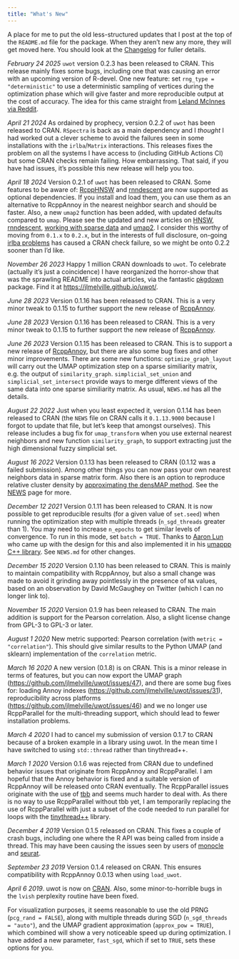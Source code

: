 ```yaml
---
title: "What's New"
---
```


A place for me to put the old less-structured updates that I post at the top of
the `README.md` file for the package. When they aren't new any more, they will
get moved here. You should look at the
[Changelog](https://jlmelville.github.io/uwot/news/index.html) for fuller 
details.

*February 24 2025* `uwot` version 0.2.3 has been released to CRAN. This release
mainly fixes some bugs, including one that was causing an error with an upcoming
version of R-devel. One new feature: set `rng_type = "deterministic"` to use a
deterministic sampling of vertices during the optimization phase which will give
faster and more reproducible output at the cost of accuracy. The idea for this
came straight from
[Leland McInnes via Reddit](https://www.reddit.com/r/MachineLearning/comments/1gsjfq9/comment/lxip9wy/).

*April 21 2024* As ordained by prophecy, version 0.2.2 of `uwot` has been
released to CRAN. `RSpectra` is back as a main dependency and I *thought* I had
worked out a clever scheme to avoid the failures seen in some installations with
the `irlba`/`Matrix` interactions. This releases fixes the problem on all the
systems I have access to (including GitHub Actions CI) but some CRAN checks
remain failing. How embarrassing. That said, if you have had issues, it's
possible this new release will help you too.

*April 18 2024* Version 0.2.1 of `uwot` has been released to CRAN. Some features 
to be aware of: [RcppHNSW](https://cran.r-project.org/package=rnndescent) and
[rnndescent](https://cran.r-project.org/package=rnndescent) are now supported as
optional dependencies. If you install and load them, you can use them as an
alternative to RcppAnnoy in the nearest neighbor search and should be faster.
Also, a new `umap2` function has been added, with updated defaults compared to
`umap`. Please see the updated and new articles on
[HNSW](https://jlmelville.github.io/uwot/articles/hnsw-umap.html), 
[rnndescent](https://jlmelville.github.io/uwot/articles/rnndescent-umap.html),
[working with sparse data](https://jlmelville.github.io/uwot/articles/sparse-data-example.html)
and [umap2](https://jlmelville.github.io/uwot/articles/umap2.html). I consider
this worthy of moving from `0.1.x` to `0.2.x`, but in the interests of full
disclosure, on-going
[irlba problems](https://github.com/jlmelville/uwot/issues/115) has caused a
CRAN check failure, so we might be onto 0.2.2 sooner than I'd like.

*November 26 2023* Happy 1 million CRAN downloads to `uwot`. To celebrate 
(actually it's just a coincidence) I have reorganized the horror-show that was
the sprawling README into actual articles, via the fantastic
[pkgdown](https://pkgdown.r-lib.org/) package. Find it at
<https://jlmelville.github.io/uwot/>.

*June 28 2023* Version 0.1.16 has been released to CRAN. This is a very minor
tweak to 0.1.15 to further support the new release of [RcppAnnoy](https://cran.r-project.org/package=RcppAnnoy).

*June 28 2023* Version 0.1.16 has been released to CRAN. This is a very minor
tweak to 0.1.15 to further support the new release of 
[RcppAnnoy](https://cran.r-project.org/package=RcppAnnoy).

*June 26 2023* Version 0.1.15 has been released to CRAN. This is to support a
new release of [RcppAnnoy](https://cran.r-project.org/package=RcppAnnoy), but
there are also some bug fixes and other minor improvements. There are some new
functions: `optimize_graph_layout` will carry out the UMAP optimization
step on a sparse similiarity matrix, e.g. the output of `similarity_graph`.
`simplicial_set_union` and `simplicial_set_intersect` provide ways to merge 
different views of the same data into one sparse similiarity matrix. As usual,
`NEWS.md` has all the details.

*August 22 2022* Just when you least expected it, version 0.1.14 has been 
released to CRAN (the `NEWS` file on CRAN calls it `0.1.13.9000` because I
forgot to update that file, but let's keep that amongst ourselves). This release
includes a bug fix for `umap_transform` when you use external nearest neighbors
and new function `similarity_graph`, to support extracting just the high
dimensional fuzzy simplicial set.

*August 16 2022* Version 0.1.13 has been released to CRAN (0.1.12 was a failed
submission). Among other things you can now pass your own nearest neighbors data
in sparse matrix form. Also there is an option to reproduce relative cluster
density by
[approximating the densMAP method](https://jlmelville.github.io/uwot/articles/leopold.html).
See the [NEWS](https://github.com/jlmelville/uwot/blob/master/NEWS.md#uwot-0113)
page for more.

*December 12 2021* Version 0.1.11 has been released to CRAN. It is now possible
to get reproducible results (for a given value of `set.seed`) when running
the optimization step with multiple threads (`n_sgd_threads` greater than 1).
You may need to increase `n_epochs` to get similar levels of convergence. To run
in this mode, set `batch = TRUE`. Thanks to [Aaron Lun](https://github.com/LTLA)
who came up with the design for this and also implemented it in his 
[umappp C++ library](https://github.com/libscran/umappp). See `NEWS.md` for
other changes.

*December 15 2020* Version 0.1.10 has been released to CRAN. This is mainly
to maintain compatibility with RcppAnnoy, but also a small change was made to
avoid it grinding away pointlessly in the presence of `NA` values, based on
an observation by David McGaughey on Twitter (which I can no longer link to).

*November 15 2020* Version 0.1.9 has been released to CRAN. The main addition is
support for the Pearson correlation. Also, a slight license change from GPL-3
to GPL-3 or later.

*August 1 2020* New metric supported: Pearson correlation (with 
`metric = "correlation"`). This should give similar results to the Python UMAP
(and sklearn) implementation of the `correlation` metric.

*March 16 2020* A new version (0.1.8) is on CRAN. This is a minor release in terms of
features, but you can now export the UMAP graph (<https://github.com/jlmelville/uwot/issues/47>),
and there are some bug fixes for: loading Annoy indexes
(<https://github.com/jlmelville/uwot/issues/31>), reproducibility across platforms
(<https://github.com/jlmelville/uwot/issues/46>) and we no longer use RcppParallel for the
multi-threading support, which should lead to fewer installation problems.

*March 4 2020* I had to cancel my submission of version 0.1.7 to CRAN because of
a broken example in a library using uwot. In the mean time I have switched to
using `std::thread` rather than tinythread++.

*March 1 2020* Version 0.1.6 was rejected from CRAN due to undefined behavior
issues that originate from RcppAnnoy and RcppParallel. I am hopeful that the
Annoy behavior is fixed and a suitable version of RcppAnnoy will be released
onto CRAN eventually. The RcppParallel issues originate with the use of
[tbb](https://github.com/oneapi-src/oneTBB) and seems much harder to deal with. As there
is no way to use RcppParallel without tbb yet, I am temporarily replacing the
use of RcppParallel with just a subset of the code needed to run parallel for
loops with the [tinythread++](https://tinythreadpp.bitsnbites.eu/) library.

*December 4 2019* Version 0.1.5 released on CRAN. This fixes a couple of crash
bugs, including one where the R API was being called from inside a thread. This
may have been causing the issues seen by users of
[monocle](https://github.com/cole-trapnell-lab/monocle3/issues/186)
and [seurat](https://github.com/satijalab/seurat/issues/2256).

*September 23 2019* Version 0.1.4 released on CRAN. This ensures compatibility
with RcppAnnoy 0.0.13 when using `load_uwot`.

*April 6 2019*. uwot is now on [CRAN](https://cran.r-project.org/package=uwot).
Also, some minor-to-horrible bugs in the `lvish` perplexity routine have been
fixed.

For visualization purposes, it seems reasonable to use the old PRNG
(`pcg_rand = FALSE`), along with multiple threads during SGD
(`n_sgd_threads = "auto"`), and the UMAP gradient approximation
(`approx_pow = TRUE`), which combined will show a very noticeable speed up
during optimization. I have added a new parameter, `fast_sgd`, which if set to
`TRUE`, sets these options for you.
